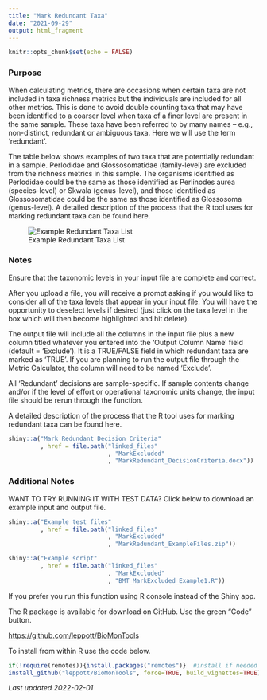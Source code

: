 ```yaml
---
title: "Mark Redundant Taxa"
date: "2021-09-29"
output: html_fragment
---
```


```r
knitr::opts_chunk$set(echo = FALSE)
```

### Purpose

When calculating metrics, there are occasions when certain taxa are not included
in taxa richness metrics but the individuals are included for all other metrics.
This is done to avoid double counting taxa that may have been identified to a 
coarser level when taxa of a finer level are present in the same sample. These 
taxa have been referred to by many names – e.g., non-distinct, redundant or 
ambiguous taxa.  Here we will use the term ‘redundant’. 

The table below shows examples of two taxa that are potentially redundant in a 
sample. Perlodidae and Glossosomatidae (family-level) are excluded from the 
richness metrics in this sample. The organisms identified as Perlodidae could be 
the same as those identified as Perlinodes aurea (species-level) or Skwala 
(genus-level), and those identified as Glossosomatidae could be the same as 
those identified as Glossosoma (genus-level). A detailed description of the 
process that the R tool uses for marking redundant taxa can be found here.

![Example Redundant Taxa List](Shiny_MarkExcluded.png)

### Notes

Ensure that the taxonomic levels in your input file are complete and correct.

After you upload a file, you will receive a prompt asking if you would like to
consider all of the taxa levels that appear in your input file. You will have 
the opportunity to deselect levels if desired (just click on the taxa level in 
the box which will then become highlighted and hit delete).

The output file will include all the columns in the input file plus a new column
titled whatever you entered into the 'Output Column Name' field (default =
'Exclude'). It is a TRUE/FALSE field in which redundant taxa are marked as 
'TRUE'.  If you are planning to run the output file through the Metric 
Calculator, the column will need to be named 'Exclude'.

All 'Redundant' decisions are sample-specific. If sample contents change and/or 
if the level of effort or operational taxonomic units change, the input file 
should be rerun through the function.

A detailed description of the process that the R tool uses for marking redundant
taxa can be found here.


```r
shiny::a("Mark Redundant Decision Criteria"
         , href = file.path("linked_files"
                            , "MarkExcluded"
                            , "MarkRedundant_DecisionCriteria.docx"))
```

### Additional Notes

WANT TO TRY RUNNING IT WITH TEST DATA?
Click below to download an example input and output file.

```r
shiny::a("Example test files"
         , href = file.path("linked_files"
                            , "MarkExcluded"
                            , "MarkRedundant_ExampleFiles.zip"))
```

```r
shiny::a("Example script"
         , href = file.path("linked_files"
                            , "MarkExcluded"
                            , "BMT_MarkExcluded_Example1.R"))
```


If you prefer you run this function using R console instead of the Shiny app.

The R package is available for download on GitHub.  Use the green "Code" button.

 <https://github.com/leppott/BioMonTools> 

To install from within R use the code below.
```r
if(!require(remotes)){install.packages("remotes")}  #install if needed
install_github("leppott/BioMonTools", force=TRUE, build_vignettes=TRUE)
```

*Last updated 2022-02-01*
